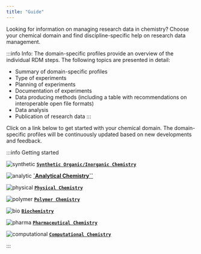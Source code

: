 ```yaml
---
title: "Guide"
---
```


Looking for information on managing research data in chemistry? Choose your chemical domain and find discipline-specific help on research data management.

:::info Info: 
The domain-specific profiles provide an overview of the individual RDM steps. The following topics are presented in detail:

- Summary of domain-specific profiles
- Type of experiments
- Planning of experiments
- Documentation of experiments
- Data producing methods (including a table with recommendations on interoperable open file formats)
- Data analysis
- Publication of research data
:::

Click on a link below to get started with your chemical domain. The domain-specific profiles will be continuously updated based on new developments and feedback.

:::info Getting started

![synthetic](/img/OC.png) [**`Synthetic Organic/Inorganic Chemistry`**](/docs/domains/synthetic_chemistry)

![analytic](/img/an.png) [**`Analytical Chemistry``**](/docs/domains/analytical_chemistry)

![physical](/img/PC.png) [**`Physical Chemistry`**](/docs/domains/physical_chemistry)

![polymer](/img/polymer.png) [**`Polymer Chemistry`**](/docs/domains/polymer_chemistry)

![bio](/img/BC2.png) [**`Biochemistry`**](/docs/domains/biochemistry)

![pharma](/img/pharma.png) [**`Pharmaceutical Chemistry`**](/docs/domains/pharmaceutical_chemistry)

![computational](/img/comp.png) [**`Computational Chemistry`**](/docs/domains/computational_chemistry)

:::
